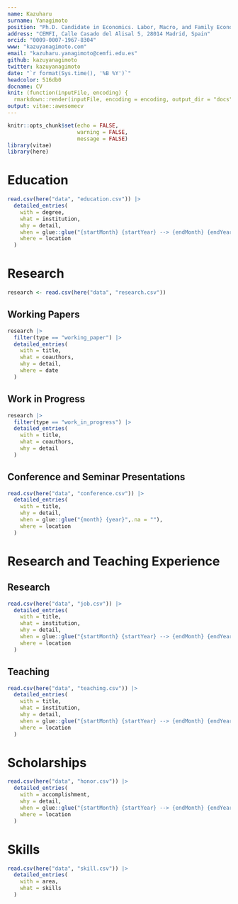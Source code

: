 ```yaml
---
name: Kazuharu
surname: Yanagimoto
position: "Ph.D. Candidate in Economics. Labor, Macro, and Family Economics."
address: "CEMFI, Calle Casado del Alisal 5, 28014 Madrid, Spain"
orcid: "0009-0007-1967-8304"
www: "kazuyanagimoto.com"
email: "kazuharu.yanagimoto@cemfi.edu.es"
github: kazuyanagimoto
twitter: kazuyanagimoto
date: "`r format(Sys.time(), '%B %Y')`"
headcolor: 516db0
docname: CV
knit: (function(inputFile, encoding) {
  rmarkdown::render(inputFile, encoding = encoding, output_dir = "docs") })
output: vitae::awesomecv
---
```


```r
knitr::opts_chunk$set(echo = FALSE,
                      warning = FALSE,
                      message = FALSE)
library(vitae)
library(here)
```


# Education

```r
read.csv(here("data", "education.csv")) |>
  detailed_entries(
    with = degree,
    what = institution,
    why = detail,
    when = glue::glue("{startMonth} {startYear} --> {endMonth} {endYear}",.na = ""),
    where = location
  )
```

# Research

```r
research <- read.csv(here("data", "research.csv"))
```

## Working Papers

```r
research |>
  filter(type == "working_paper") |>
  detailed_entries(
    with = title,
    what = coauthors,
    why = detail,
    where = date
  )
```

## Work in Progress

```r
research |>
  filter(type == "work_in_progress") |>
  detailed_entries(
    with = title,
    what = coauthors,
    why = detail
  )
```

## Conference and Seminar Presentations

```r
read.csv(here("data", "conference.csv")) |>
  detailed_entries(
    with = title,
    why = detail,
    when = glue::glue("{month} {year}",.na = ""),
    where = location
  )
```

# Research and Teaching Experience

## Research

```r
read.csv(here("data", "job.csv")) |>
  detailed_entries(
    with = title,
    what = institution,
    why = detail,
    when = glue::glue("{startMonth} {startYear} --> {endMonth} {endYear}",.na = ""),
    where = location
  )
```

## Teaching

```r
read.csv(here("data", "teaching.csv")) |>
  detailed_entries(
    with = title,
    what = institution,
    why = detail,
    when = glue::glue("{startMonth} {startYear} --> {endMonth} {endYear}",.na = ""),
    where = location
  )
```


# Scholarships

```r
read.csv(here("data", "honor.csv")) |>
  detailed_entries(
    with = accomplishment,
    why = detail,
    when = glue::glue("{startMonth} {startYear} --> {endMonth} {endYear}",.na = ""),
    where = location
  )
```



# Skills

```r
read.csv(here("data", "skill.csv")) |>
  detailed_entries(
    with = area,
    what = skills
  )
```
